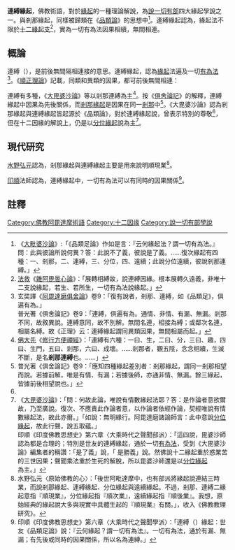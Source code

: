'''連縛緣起'''，佛教術語，對於[[緣起|緣起]]的一種理論解說，為[[說一切有部|說一切有部]]四大緣起學說之一。與剎那緣起，同樣被歸類在《[[品類論|品類論]]》的思想中<ref name="plzl">
《[[大毗婆沙論|大毗婆沙論]]》:「《品類足論》作如是言：『云何緣起法？謂一切有為法。』問：此與彼論所說何異？答：此說不了義，彼說是了義。……復次緣起有四種：一、剎那，二、連縛，三、分位，四、遠續；此說分位遠續，彼說剎那連縛。」
</ref>。連縛緣起認為，緣起法不限於[[十二緣起支|十二緣起支]]<ref>
[[法救|法救]]《[[雜阿毘曇心論|雜阿毘曇心論]]》：「展轉相縛故，說連縛因緣。根本展轉久遠義，非唯十二支說緣起，若生、若所生，一切有為法說緣起。」</ref>，實為一切有為法因果相續，無間相連。

==概論==
連縛（{{lang-sa|{{IAST|saṃbandhika}}}}），是前後無間隔相連接的意思。連縛緣起，認為[[緣起|緣起]]法遍及一切[[有為法|有為法]]<ref>
玄奘譯《[[阿毘達磨俱舍論|阿毘達磨俱舍論]]》卷9：「復有說者，剎那、連縛，如《品類足》，俱遍有為。」<br />
普光著《俱舍論記》卷9：「連縛，俱遍有為。通情、非情、有漏、無漏。剎那不同，故敘異說。連縛意同，故不別解。無間名連，相接為縛；或鄰次名連，相屬名縛。故《正理》云：連縛緣起謂同異類因果，無間相屬而起。」</ref>。《[[順正理論|順正理論]]》記載，同類和異類的因果，都可前後無間相連：{{Cquote|連縛緣起，謂：同異類因果，無間相屬而起。如契經說：「無明為因，生於貪染；明為因故，無貪染生。」又契經說：「從善無間，染無記生，或復翻此。」}}

連縛有多種，《[[大毘婆沙論|大毘婆沙論]]》等以剎那連縛為主<ref>
[[佛大先|佛大先]]《[[達摩多羅禪經|修行方便禪經]]》：「連縛有六種：一曰、生，二曰、分，三曰、趣，四曰、生門，五曰、剎那，六曰、成壞。……剎那者，觀五陰，念念相續，生滅不斷，是名'''剎那連縛'''也。……」
</ref>。按《[[俱舍論記|俱舍論記]]》的解釋，連縛緣起中因果為先後關係，而[[剎那緣起|剎那緣起]]是因果在同一[[剎那|剎那]]中<ref>
普光著《俱舍論記》卷9：「應知四種緣起差別者：剎那緣起，謂同一剎那相望而說。若據前解，唯是有情、有漏；若據後師，亦通非情、無漏。餘三緣起，皆據前後相望說也。」
</ref>。《大毘婆沙論》認為剎那緣起與連縛緣起皆起源於《品類論》，對於連縛緣起說，曾表示特別的尊敬<ref name="plzl" />，但在十二因緣的解說上，仍是以[[分位緣起|分位緣起]]說為主<ref>
《[[大毘婆沙論|大毘婆沙論]]》：「問：何故此論，唯說有情數緣起法耶？答：是作論者意欲爾故，乃至廣說。復次、不應責此作論者意，以作論者依經作論，契經唯說有情數緣起法，故此亦爾。」「如說：無明緣行。阿毘達磨諸論師言：此中意說[[分位緣起|分位緣起]]，故此行聲，說五取蘊。」<br>印順《印度佛教思想史》第六章〈大乘時代之聲聞部派〉：「這四說，毘婆沙師認為都是合理的；特別是世友的連縛緣起，通於一切[[有為法|有為法]]，受到《大毘婆沙論》編集者的稱讚：「是了義」說，「 是勝義」說。然佛說十二緣起重於惑業苦的三世因果；聲聞乘法重於生死的解脫，所以毘婆沙師還是以[[分位緣起|分位緣起]]為主。」
</ref>。

==現代研究==
[[水野弘元|水野弘元]]認為，剎那緣起與連縛緣起主要是用來說明順現業<ref>水野弘元〈原始佛教的心〉：「後世阿毗達摩中，也有部派將緣起說連結三時業，而說剎那緣起、連縛緣起、分位緣起與遠續緣起。不過，剎那、連縛二緣起意指『順現業』，分位緣起指『順次業』，遠續緣起指『順後業』。我想，原始經典的緣起說大多與現實中具體生起的『順現業』有關。」，收入《佛教教理研究》。</ref>。

[[印順|印順]]法師認為，連縛緣起中，一切有為法可以有同時的因果關係<ref>印順《印度佛教思想史》第六章〈大乘時代之聲聞學派〉：「連縛（{{lang-sa|{{IAST|saṃbandhika}}}}）緣起：世友《品類足論》說：『云何緣起？謂一切有為法』。一切有為法，通於有漏、無漏；有先後或同時的因果關係，所以名為連縛。」</ref>。

==註釋==
{{reflist|2}}

[[Category:佛教阿毘達摩術語|Category:佛教阿毘達摩術語]]
[[Category:十二因缘|Category:十二因缘]]
[[Category:說一切有部學說|Category:說一切有部學說]]